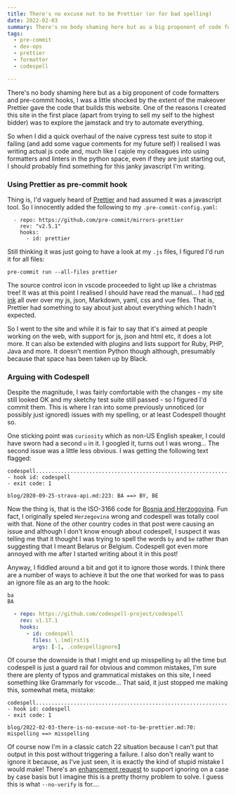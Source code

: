 ```yaml
---
title: There's no excuse not to be Prettier (or for bad spelling)
date: 2022-02-03
summary: There's no body shaming here but as a big proponent of code formatters and pre-commit hooks, I was a little shocked by the extent of the makeover Prettier gave my code (and I learned how to spell "curiosity")
tags:
  - pre-commit
  - dev-ops
  - prettier
  - formatter
  - codespell

---
```


There's no body shaming here but as a big proponent of code formatters and pre-commit hooks, I was a little shocked by the extent of the makeover Prettier gave the code that builds this website. One of the reasons I created this site in the first place (apart from trying to sell my self to the highest bidder) was to explore the jamstack and try to automate everything.

So when I did a quick overhaul of the naive cypress test suite to stop it failing (and add some vague comments for my future self) I realised I was writing actual js code and, much like I cajole my colleagues into using formatters and linters in the python space, even if they are just starting out, I should probably find something for this janky javascript I'm writing.

### Using Prettier as pre-commit hook

Thing is, I'd vaguely heard of [Prettier](https://prettier.io/) and had assumed it was a javascript tool. So I innocently added the following to my `.pre-commit-config.yaml`:

```
  - repo: https://github.com/pre-commit/mirrors-prettier
    rev: "v2.5.1"
    hooks:
      - id: prettier
```

Still thinking it was just going to have a look at my `.js` files, I figured I'd run it for all files:

```bash{promptUser: "alex"}{promptHost: "deathstar"}
pre-commit run --all-files prettier
```

The source control icon in vscode proceeded to light up like a christmas tree! It was at this point I realised I should have read the manual... I had [red ink](https://github.com/scrambldchannel/dashingelephant/commit/ebdbb549afd1f9623186b5e214814aeb0d48600b) all over over my js, json, Markdown, yaml, css and vue files. That is, Prettier had something to say about just about everything which I hadn't expected.

So I went to the site and while it is fair to say that it's aimed at people working on the web, with support for js, json and html etc, it does a lot more. It can also be extended with plugins and lists support for Ruby, PHP, Java and more. It doesn't mention Python though although, presumably because that space has been taken up by Black.

### Arguing with Codespell

Despite the magnitude, I was fairly comfortable with the changes - my site still looked OK and my sketchy test suite still passed - so I figured I'd commit them. This is where I ran into some previously unnoticed (or possibly just ignored) issues with my spelling, or at least Codespell thought so.

One sticking point was `curiosity` which as non-US English speaker, I could have sworn had a second `u` in it. I googled it, turns out I was wrong... The second issue was a little less obvious. I was getting the following text flagged:

```
codespell................................................................Failed
- hook id: codespell
- exit code: 1

blog/2020-09-25-strava-api.md:223: BA ==> BY, BE
```

Now the thing is, that is the ISO-3166 code for [Bosnia and Herzogovina](https://laendercode.net/en/2-letter-code/ba). Fun fact, I originally speled `Herzegovina` wrong and codespell was totally cool with that. None of the other country codes in that post were causing an issue and although I don't know enough about codespell, I suspect it was telling me that it thought I was trying to spell the words `by` and `be` rather than suggesting that I meant Belarus or Belgium. Codespell got even more annoyed with me after I started writing about it in this post!

Anyway, I fiddled around a bit and got it to ignore those words. I think there are a number of ways to achieve it but the one that worked for was to pass an ignore file as an arg to the hook:

```text
ba
BA
```

```yaml
  - repo: https://github.com/codespell-project/codespell
    rev: v1.17.1
    hooks:
      - id: codespell
        files: \.(md|rst)$
        args: [-I, .codespellignore]
```

Of course the downside is that I might end up misspelling `by` all the time but codespell is just a guard rail for obvious and common mistakes, I'm sure there are plenty of typos and grammatical mistakes on this site, I need something like Grammarly for vscode... That said, it just stopped me making this, somewhat meta, mistake:

```
codespell................................................................Failed
- hook id: codespell
- exit code: 1

blog/2022-02-03-there-is-no-excuse-not-to-be-prettier.md:70: mispelling ==> misspelling
```

Of course now I'm in a classic catch 22 situation because I can't put that output in this post without triggering a failure. I also don't really want to ignore it because, as I've just seen, it is exactly the kind of stupid mistake I would make! There's an [enhancement request](https://github.com/codespell-project/codespell/issues/1212) to support ignoring on a case by case basis but I imagine this is a pretty thorny problem to solve. I guess this is what `--no-verify` is for....
